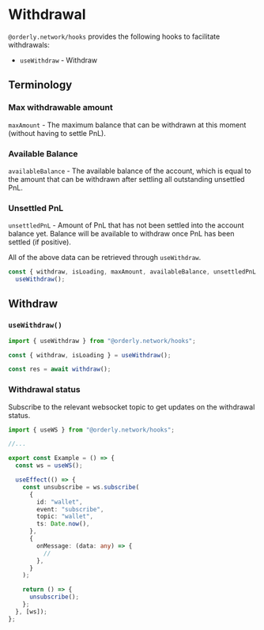 # Withdrawal

`@orderly.network/hooks` provides the following hooks to facilitate withdrawals:

- `useWithdraw` - Withdraw

## Terminology

### Max withdrawable amount

`maxAmount` - The maximum balance that can be withdrawn at this moment (without having to settle PnL).


### Available Balance

`availableBalance` - The available balance of the account, which is equal to the amount that can be withdrawn after settling all outstanding unsettled PnL.


### Unsettled PnL

`unsettledPnL` - Amount of PnL that has not been settled into the account balance yet. Balance will be available to withdraw once PnL has been settled (if positive).



All of the above data can be retrieved through `useWithdraw`.

```typescript
const { withdraw, isLoading, maxAmount, availableBalance, unsettledPnL } =
  useWithdraw();
```

## Withdraw

### `useWithdraw()`

```typescript
import { useWithdraw } from "@orderly.network/hooks";

const { withdraw, isLoading } = useWithdraw();

const res = await withdraw();
```

### Withdrawal status

Subscribe to the relevant websocket topic to get updates on the withdrawal status.

```typescript
import { useWS } from "@orderly.network/hooks";

//...

export const Example = () => {
  const ws = useWS();

  useEffect(() => {
    const unsubscribe = ws.subscribe(
      {
        id: "wallet",
        event: "subscribe",
        topic: "wallet",
        ts: Date.now(),
      },
      {
        onMessage: (data: any) => {
          //
        },
      }
    );

    return () => {
      unsubscribe();
    };
  }, [ws]);
};
```
